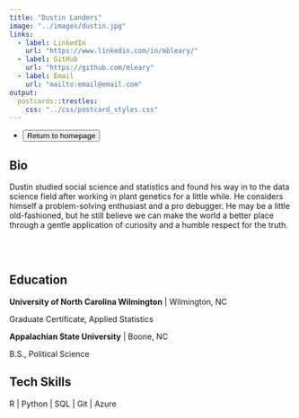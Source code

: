 ```yaml
---
title: "Dustin Landers"
image: "../images/dustin.jpg"
links:
  - label: LinkedIn
    url: "https://www.linkedin.com/in/mbleary/"
  - label: GitHub
    url: "https://github.com/mleary"
  - label: Email
    url: "mailto:email@email.com"
output:
  postcards::trestles:
    css: "../css/postcard_styles.css"
---
```


<div id="icon-list">
  <ul class="list-inline">
    <li class="list-inline-item">
      <a href="../index.html">
        <button type="button" class="btn btn-outline-dark mb-2">
          Return to homepage
        </button>
      </a>
    </li>
  </ul>
</div> 
  
## Bio

Dustin studied social science and statistics and found his way in to the data science field after working in plant genetics for a little while. He considers himself a problem-solving enthusiast and a pro debugger. He may be a little old-fashioned, but he still believe we can make the world a better place through a gentle application of curiosity and a humble respect for the truth.

</br></br>

## Education

**University of North Carolina Wilmington** | Wilmington, NC

Graduate Certificate, Applied Statistics

**Appalachian State University** | Boone, NC

B.S., Political Science

## Tech Skills

R | Python | SQL | Git | Azure